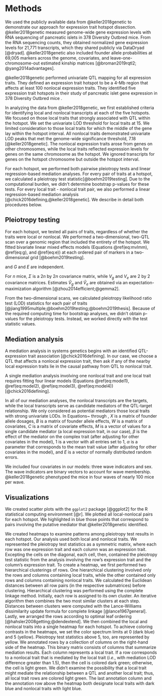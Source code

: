 # Methods

We used the publicly available data from @keller2018genetic to demonstrate our approach for 
expression trait hotspot dissection. @keller2018genetic measured genome-wide gene expression 
levels with RNA sequencing of pancreatic islets in 378 
Diversity Outbred mice. From the RNA sequencing counts, they obtained normalized gene 
expression levels for 21,771 transcripts, which they shared publicly via DataDryad [@dryad]. 
@keller2018genetic also included founder allele probabilities at 69,005 markers across the 
genome, covariates, and leave-one-chromosome-out estimated kinship matrices [@broman2019rqtl2; @yang2014advantages].

@keller2018genetic performed univariate QTL mapping for all expression traits. They
defined an expression trait hotspot to be a 4-Mb region that affects at least 100 nonlocal 
expression traits.
They identified five expression trait hotspots in their
study of pancreatic islet gene expression in 378 Diversity Outbred mice . 

In analyzing the data from @keller2018genetic, we first established criteria for identifying local and nonlocal transcripts at each of the five hotspots. We focused on those local 
traits that strongly associated with QTL within the hotspot. We set the univariate LOD threshold for 
local traits at 15. We limited consideration to those local traits for which the middle of the gene lay 
within the hotspot interval. 
All nonlocal traits demonstrated univariate LOD peaks that met
the genome-wide significance threshold, 7.18 [@keller2018genetic]. The nonlocal expression traits arose 
from genes
on other chromosomes, while the local traits reflected expression levels for
genes on the same chromosome as the hotspot. We ignored transcripts for genes on the hotspot chromosome 
but outside the hotspot interval. 

For each hotspot, we performed both pairwise pleiotropy tests and linear regression-based 
mediation analyses. For every pair of traits at a hotspot, we calculated a pleiotropy test 
statistic[@boehm2019testing]. Due to the computational burden, we didn't determine bootstrap p-values for these 
tests. For every local trait - nonlocal trait pair, we also performed a linear 
regression-based mediation analysis [@chick2016defining,@keller2018genetic]. We describe in detail both procedures below.

## Pleiotropy testing



\begin{equation}
vec(Y) = X vec(B) + vec(G) + vec(E)
(\#eq:mvlmm)
\end{equation}

For each hotspot, we tested all pairs of traits, regardless of whether the traits were local or nonlocal. 
We performed a
two-dimensional, two-QTL scan over a genomic region that included the entirety of the
hotspot. We fitted bivariate linear mixed effects models (Equations \@ref(eq:mvlmm), \@ref(eq:g), and \@ref(eq:e)) at each ordered pair of markers in a two-dimensional grid [@boehm2019testing].




\begin{equation}
G \sim MN_{n x 2}(0, K, V_g)
(\#eq:g)
\end{equation}

\begin{equation}
E \sim MN_{n x 2}(0, I_n, V_e)
(\#eq:e)
\end{equation}

and $G$ and $E$ are independent.

\begin{equation}
\hat B = (X^T\hat \Sigma^{-1}X)^{-1}X^T\hat\Sigma^{-1}Y
(\#eq:Bhat)
\end{equation}

\begin{equation}
\hat \Sigma = \hat V_g \otimes \hat K + \hat V_e \otimes I_n
(\#eq:Sigmahat)
\end{equation}

\begin{equation}
l_{10}(\hat B, \hat \Sigma) = - \frac{1}{2}\log_{10}\left((Y - X\hat B)^T\hat \Sigma^{-1}(Y - X\hat B)\right) - n\log_{10}(2\pi) - \log_{10}|\hat \Sigma|
(\#eq:loglik)
\end{equation}


For $n$ mice, $\Sigma$ is a $2n$ by $2n$ covariance matrix, while $V_g$ and $V_e$ are $2$ by $2$ covariance matrices. Estimates $\hat V_g$ and $\hat V_e$ are obtained via an expectation-maximization algorithm [@zhou2014efficient;@gemma2].


From the two-dimensional scans, we calculated pleiotropy likelihood ratio test (LOD) statistics for each
pair of traits [@jiang1995multiple;@boehm2019testing;@boehm2019thesis]. Because of the required
computing time for bootstrap analyses, we didn't obtain p-values for the pleiotropy tests. Instead,
we worked directly with the test statistic values.



\begin{equation}
LOD = \log_{10} \left(\frac{\max_{\lambda_1, \lambda_2}L(B, \Sigma, \lambda_1, \lambda_2)}{\max_{\lambda}L(B, \Sigma, \lambda, \lambda)} \right)
(\#eq:lod)
\end{equation}




## Mediation analysis

A mediation analysis in systems genetics begins with an identified QTL-expression trait 
association [@chick2016defining]. In our case, we choose a QTL that affects a nonlocal expression trait, then ask if any of 
the nearby local expression traits lie in the causal pathway from QTL to nonlocal trait. 

A single mediation analysis involving one nonlocal trait and one local trait requires fitting four linear models (Equations \@ref(eq:model1), \@ref(eq:model2), \@ref(eq:model3), \@ref(eq:model4)) [@chick2016defining].

\begin{equation}
Y = \alpha 1 + WC + E
(\#eq:model1)
\end{equation}

\begin{equation}
Y = XB + WC + E
(\#eq:model2)
\end{equation}

\begin{equation}
Y = \alpha 1 + WC + M\beta + E
(\#eq:model3)
\end{equation}

\begin{equation}
Y = XB + WC + M\beta + E
(\#eq:model4)
\end{equation}

In all of our mediation analyses, the nonlocal transcripts are the targets, while the local
transcripts serve as candidate mediators of the QTL-target relationship. 
We only considered as potential mediators those local traits with strong univariate LODs.
In Equations~\ref{eq:model1} through \ref{eq:model4}, $X$ is a matrix of founder allele dosages,
$B$ is a matrix
of founder allele effects, $W$ is a matrix of covariates, $C$ is a matrix of covariate
effects, $M$ is a vector of values for a single candidate mediator (a local expression trait, in our case), $\beta$ is the effect
of the mediator on the complex trait (after adjusting for other covariates in the model), 1 is a vector with all entries set to 1, $\alpha$
is a parameter that corresponds to the mean trait value (after adjusting for other covariates in the model), and $E$ is a vector of normally distributed random errors. 

We included four covariates in our models: three wave indicators and sex. The wave indicators are binary vectors to account for wave membership. @keller2018genetic phenotyped the mice in four waves of nearly 100 mice per wave. 


## Visualizations

We created scatter plots with the `ggplot2` package [@ggplot2] for the R
statistical computing environment [@r]. We plotted all local-nonlocal pairs for each hotspot. We highlighted in blue those points that correspond to pairs involving the putative mediator that @keller2018genetic identified.



We created heatmaps to examine patterns among pleiotropy test results in each hotspot. Our analysis used both 
local and nonlocal traits.
We represented the pleiotropy test statistics as a symmetric matrix, where each row was one expression
trait and each column was an expression trait. 
Excepting the cells on the diagonal, each cell, then, contained the pleiotropy test statistic
from the analysis involving the row's expression trait and the column's expression trait.
To create a heatmap, we first performed two hierarchical clusterings of rows. 
One hierarchical clustering involved only the rows and columns containing local traits, while the other contained only 
rows and columns containing nonlocal traits.
We calculated the Euclidean distances between all row pairs (in the respective 
submatrices) before clustering. Hierarchical clustering was performed using the complete 
linkage method. Initially, each row is assigned to its own cluster. An iterative 
algorithm then combines the two most similar clusters at each step. Distances between 
clusters were computed with the Lance-Williams dissimilarity update formula for complete 
linkage [@lance1967general]. Lastly, we arranged the rows according to optimal leaf ordering [@hahsler2008getting;@dendextend]. 
We then combined the
local and nonlocal traits into a single heatmap for each hotspot. 
To achieve coloring contrasts in the heatmaps, we
set the color spectrum limits at 0 (dark blue) and 5 (yellow). Pleiotropy test statistics above 5, too, are 
represented by
yellow. We annotated rows by a collection of columns on the right-hand side of the heatmap. This binary matrix 
consists of columns that summarize mediation results. Each column represents a local trait. If a row 
corresponds to a nonlocal trait that is mediated by the local trait (*i.e.*, with mediation LOD 
difference greater than 1.5), then the cell is colored dark green; 
otherwise, the cell is light green. We didn't examine the possibility that a local trait might 
mediate the relationship between a QTL and another local trait; thus, all local trait rows are 
colored light green. The last annotation column and the annotation row above the heatmap both 
designate local traits with dark blue and nonlocal traits with light blue.









